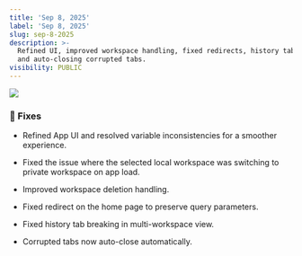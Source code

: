 ```yaml
---
title: 'Sep 8, 2025'
label: 'Sep 8, 2025'
slug: sep-8-2025
description: >-
  Refined UI, improved workspace handling, fixed redirects, history tab issues,
  and auto-closing corrupted tabs.
visibility: PUBLIC
---
```

<img src="/images/sep-8-2025/2d3ce76b-a500-4393-87fe-47e27daabf9d.png" align="center" fullwidth="false" />

### **🐛 Fixes**

* Refined App UI and resolved variable inconsistencies for a smoother experience.

* Fixed the issue where the selected local workspace was switching to private workspace on app load.

* Improved workspace deletion handling.

* Fixed redirect on the home page to preserve query parameters.

* Fixed history tab breaking in multi-workspace view.

* Corrupted tabs now auto-close automatically.
